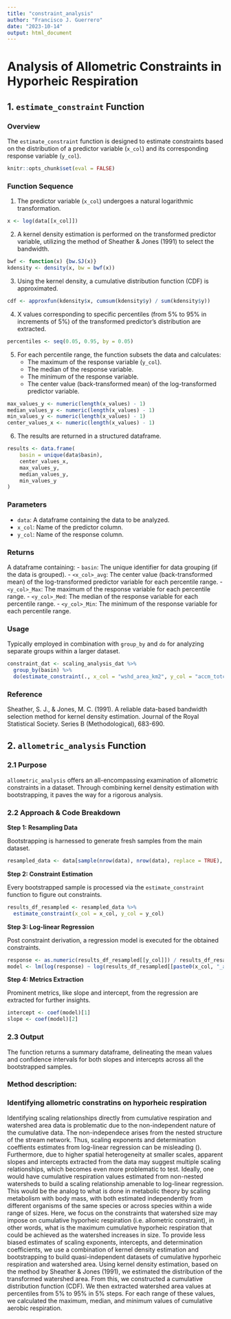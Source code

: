 ```yaml
---
title: "constraint_analysis"
author: "Francisco J. Guerrero"
date: "2023-10-14"
output: html_document
---
```


# Analysis of Allometric Constraints in Hyporheic Respiration

## 1. `estimate_constraint` Function


### Overview

The `estimate_constraint` function is designed to estimate constraints based on the distribution of a predictor variable (`x_col`) and its corresponding response variable (`y_col`).

```r
knitr::opts_chunk$set(eval = FALSE)
```

### Function Sequence

1. The predictor variable (`x_col`) undergoes a natural logarithmic transformation.

```r
x <- log(data[[x_col]])
```

2. A kernel density estimation is performed on the transformed predictor variable, utilizing the method of Sheather & Jones (1991) to select the bandwidth.

```r
bwf <- function(x) {bw.SJ(x)}
kdensity <- density(x, bw = bwf(x))
```

3. Using the kernel density, a cumulative distribution function (CDF) is approximated.

```r
cdf <- approxfun(kdensity$x, cumsum(kdensity$y) / sum(kdensity$y))
```

4. X values corresponding to specific percentiles (from 5% to 95% in increments of 5%) of the transformed predictor's distribution are extracted.

```r
percentiles <- seq(0.05, 0.95, by = 0.05)
```

5. For each percentile range, the function subsets the data and calculates:
    - The maximum of the response variable (`y_col`).
    - The median of the response variable.
    - The minimum of the response variable.
    - The center value (back-transformed mean) of the log-transformed predictor variable.

```r
max_values_y <- numeric(length(x_values) - 1)
median_values_y <- numeric(length(x_values) - 1)
min_values_y <- numeric(length(x_values) - 1)
center_values_x <- numeric(length(x_values) - 1)
```

6. The results are returned in a structured dataframe.

```r
results <- data.frame(
    basin = unique(data$basin), 
    center_values_x, 
    max_values_y, 
    median_values_y, 
    min_values_y
)
```

### Parameters

- `data`: A dataframe containing the data to be analyzed.
- `x_col`: Name of the predictor column.
- `y_col`: Name of the response column.

### Returns

A dataframe containing:
- `basin`: The unique identifier for data grouping (if the data is grouped).
- `<x_col>_avg`: The center value (back-transformed mean) of the log-transformed predictor variable for each percentile range.
- `<y_col>_Max`: The maximum of the response variable for each percentile range.
- `<y_col>_Med`: The median of the response variable for each percentile range.
- `<y_col>_Min`: The minimum of the response variable for each percentile range.

### Usage

Typically employed in combination with `group_by` and `do` for analyzing separate groups within a larger dataset.

```r
constraint_dat <- scaling_analysis_dat %>%
  group_by(basin) %>%
  do(estimate_constraint(., x_col = "wshd_area_km2", y_col = "accm_totco2_o2g_day"))
```

### Reference

Sheather, S. J., & Jones, M. C. (1991). A reliable data-based bandwidth selection method for kernel density estimation. Journal of the Royal Statistical Society. Series B (Methodological), 683-690.


## 2. `allometric_analysis` Function

### 2.1 Purpose

`allometric_analysis` offers an all-encompassing examination of allometric constraints in a dataset. Through combining kernel density estimation with bootstrapping, it paves the way for a rigorous analysis.

### 2.2 Approach & Code Breakdown

**Step 1: Resampling Data**

Bootstrapping is harnessed to generate fresh samples from the main dataset.

```r
resampled_data <- data[sample(nrow(data), nrow(data), replace = TRUE), ]
```

**Step 2: Constraint Estimation**

Every bootstrapped sample is processed via the `estimate_constraint` function to figure out constraints.

```r
results_df_resampled <- resampled_data %>% 
  estimate_constraint(x_col = x_col, y_col = y_col)
```

**Step 3: Log-linear Regression**

Post constraint derivation, a regression model is executed for the obtained constraints.

```r
response <- as.numeric(results_df_resampled[[y_col]]) / results_df_resampled[[paste0(x_col, "_avg")]]
model <- lm(log(response) ~ log(results_df_resampled[[paste0(x_col, "_avg")]]))
```

**Step 4: Metrics Extraction**

Prominent metrics, like slope and intercept, from the regression are extracted for further insights.

```r
intercept <- coef(model)[1]
slope <- coef(model)[2]
```

### 2.3 Output

The function returns a summary dataframe, delineating the mean values and confidence intervals for both slopes and intercepts across all the bootstrapped samples.

### Method description: 

### Identifying allometric constratins on hyporheic respiration

Identifying scaling relationships directly from cumulative respiration and watershed area data is problematic due to the non-independent nature of the cumulative data. The non-independece arises from the nested structure of the stream network. Thus, scaling exponents and determination coeffients estimates from log-linear regression can be misleading ().  Furthermore, due to higher spatial heterogeneity at smaller scales, apparent slopes and intercepts extracted from the data may suggest multiple scaling relationships, which becomes even more problematic to test. Ideally, one would have cumulative respiration values estimated from non-nested watersheds to build a scaling relationship amenable to log-linear regression. This would be the analog to what is done in metabolic theory by scaling metabolism with body mass, with both estimated independently from different organisms of the same species or across species within a wide range of sizes.  Here, we focus on the constraints that watershed size may impose on cumulative hyporheic respiration (i.e. allometric constraint), in other words, what is the maximum cumulative hyporheic respiration that could be achieved as the watershed increases in size. To provide less biased estimates of scaling exponents, intercepts, and determination coefficients, we use a combination of kernel density estimation and bootstrapping to build quasi-independent datasets of cumulative hyporheic respiration and watershed area.  Using kernel density estimation, based on the method by Sheather & Jones (1991), we estimated the distribution of the transformed watershed area. From this, we constructed a cumulative distribution function (CDF). We then extracted watershed area values at percentiles from 5% to 95% in 5% steps. For each range of these values, we calculated the maximum, median, and minimum values of cumulative aerobic respiration. 



